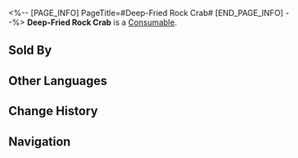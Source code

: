 <%-- [PAGE_INFO]
PageTitle=#Deep-Fried Rock Crab#
[END_PAGE_INFO] --%>
{{Item Infobox
|id          = 408404
|image       = Item Deep-Fried Rock Crab.png
|type        = Consumable
|invCategory = Consumables
|rarity      = 2
|effect      = Upon use, immediately recovers 3 Technique Points for the team.
|description = Fried Rock Crab with a crispy crust and tender inside. This kind of crab wreaked havoc in Belobog before the Eternal Freeze occurred, and then inexplicably almost became extinct.<br />The meat of it is soft, tender, and delicious. Could this be the reason for their extinction? You dare not think further.
|source1     = [[Food Stall]]
}}
{{Description|''"Even if Rock Crabs live in rocks, they are still seafood. Don't you see they have the word "crab" in their name?"''}}
'''Deep-Fried Rock Crab''' is a [[Consumable]].

==Sold By==
{{Shop Availability}}

==Other Languages==
{{Other Languages
|en   = Deep-Fried Rock Crab
|zhs  = 炸岩居蟹
|zht  = 炸岩居蟹
|ja   = 揚げイワグラシガニ
|ko   = 암석 꽃게 튀김
|es   = Cangrejo hogarpétreo frito
|fr   = Crabe de roche frit
|ru   = Жареный скальный краб
|th   = Deep-Fried Rock Crab
|vi   = Cua Đá Chiên
|de   = Frittierte Felsenkrabbe
|id   = Deep-Fried Rock Crab
|pt   = Caranguejo-das-Pedras Frito
}}

==Change History==
{{Change History|2.0}}

==Navigation==
{{Consumable Navbox}}